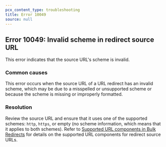 ```yaml
---
pcx_content_type: troubleshooting
title: Error 10049
source: null
---
```


## Error 10049: Invalid scheme in redirect source URL

This error indicates that the source URL's scheme is invalid.

### Common causes

This error occurs when the source URL of a URL redirect has an invalid scheme, which may be due to a misspelled or unsupported scheme or because the scheme is missing or improperly formatted.

### Resolution

Review the source URL and ensure that it uses one of the supported schemes: `http`, `https`, or empty (no scheme information, which means that it applies to both schemes). Refer to [Supported URL components in Bulk Redirects](/rules/url-forwarding/bulk-redirects/reference/url-components/) for details on the supported URL components for redirect source URLs.